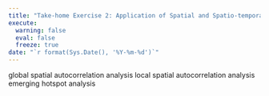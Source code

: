 ```yaml
---
title: "Take-home Exercise 2: Application of Spatial and Spatio-temporal Analysis Methods to Discover the Distribution of Dengue Fever in Tainan City, Taiwan [ANALYSIS]"
execute: 
  warning: false
  eval: false
  freeze: true
date: "`r format(Sys.Date(), '%Y-%m-%d')`"
---
```



global spatial autocorrelation analysis
local spatial autocorrelation analysis
emerging hotspot analysis